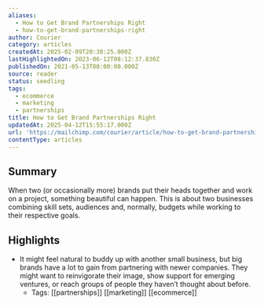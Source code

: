 ```yaml
---
aliases:
  - How to Get Brand Partnerships Right
  - how-to-get-brand-partnerships-right
author: Courier
category: articles
createdAt: 2025-02-09T20:38:25.000Z
lastHighlightedOn: 2023-06-12T08:12:37.830Z
publishedOn: 2021-05-13T00:00:00.000Z
source: reader
status: seedling
tags:
  - ecommerce
  - marketing
  - partnerships
title: How to Get Brand Partnerships Right
updatedAt: 2025-04-12T15:55:17.000Z
url: 'https://mailchimp.com/courier/article/how-to-get-brand-partnerships-right/'
contentType: articles
---
```

## Summary

When two (or occasionally more) brands put their heads together and work on a project, something beautiful can happen. This is about two businesses combining skill sets, audiences and, normally, budgets while working to their respective goals.

## Highlights

- It might feel natural to buddy up with another small business, but big brands have a lot to gain from partnering with newer companies. They might want to reinvigorate their image, show support for emerging ventures, or reach groups of people they haven’t thought about before.
    - Tags: [[partnerships]] [[marketing]] [[ecommerce]]
